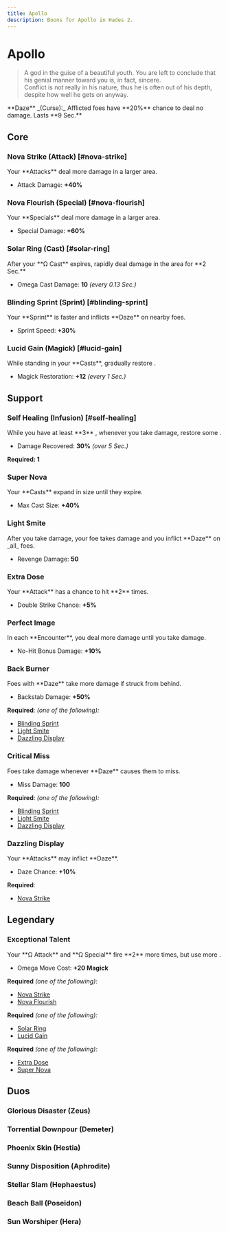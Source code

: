 ```yaml
---
title: Apollo
description: Boons for Apollo in Hades 2.
---
```




# <IconApollo className="mb-1" /> Apollo

> A god in the guise of a beautiful youth. You are left to conclude that his
> genial manner toward you is, in fact, sincere.\
> Conflict is not really in his nature, thus he is often out of his depth, despite
> how well he gets on anyway.

<Box className="mt-4">
  **Daze** _(Curse):_ Afflicted foes have **20%** chance to deal no damage.
  Lasts **9 Sec.**
</Box>

## Core

### Nova Strike (Attack) [#nova-strike]

<BoonTest boon={DbBoons.Apollo.novaStrike}>
Your **Attacks** deal more damage in a larger area.

- Attack Damage: **+40%**

</BoonTest>

### Nova Flourish (Special) [#nova-flourish]

<BoonTest boon={DbBoons.Apollo.novaFlourish}>
Your **Specials** deal more damage in a larger area.

- Special Damage: **+60%**

</BoonTest>

### Solar Ring (Cast) [#solar-ring]

<BoonTest boon={DbBoons.Apollo.solarRing}>
After your **Ω Cast** expires, rapidly deal damage in the area for **2 Sec.**

- Omega Cast Damage: **10** _(every 0.13 Sec.)_

</BoonTest>

### Blinding Sprint (Sprint) [#blinding-sprint]

<BoonTest boon={DbBoons.Apollo.blindingSprint}>
Your **Sprint** is faster and inflicts **Daze** on nearby foes.

- Sprint Speed: **+30%**

</BoonTest>

### Lucid Gain (Magick) [#lucid-gain]

<BoonTest boon={DbBoons.Apollo.lucidGain}>
While standing in your **Casts**, gradually restore <IconMagick />.

- Magick Restoration: **+12** _(every 1 Sec.)_

</BoonTest>

## Support

### <TextHighlight type="infusion">Self Healing (Infusion)</TextHighlight> [#self-healing]

<BoonTest boon={DbBoons.Apollo.selfHealing}>
While you have at least **3** <IconFire />, whenever you take damage, restore some <IconLife />.

- Damage Recovered: **30%** _(over 5 Sec.)_

</BoonTest>

**Required: 1** <IconFire />

### Super Nova

<BoonTest boon={DbBoons.Apollo.superNova}>
Your **Casts** expand in size until they expire.

- Max Cast Size: **+40%**

</BoonTest>

### Light Smite

<BoonTest boon={DbBoons.Apollo.lightSmite}>
After you take damage, your foe takes damage and you inflict **Daze** on _all_ foes.

- Revenge Damage: **50**

</BoonTest>

### Extra Dose

<BoonTest boon={DbBoons.Apollo.extraDose}>
Your **Attack** has a chance to hit **2** times.

- Double Strike Chance: **+5%**

</BoonTest>

### Perfect Image

<BoonTest boon={DbBoons.Apollo.perfectImage}>
In each **Encounter**, you deal more damage until you take damage.

- No-Hit Bonus Damage: **+10%**

</BoonTest>

### Back Burner

<BoonTest boon={DbBoons.Apollo.backBurner}>
Foes with **Daze** take more damage if struck from behind.

- Backstab Damage: **+50%**

</BoonTest>

**Required**: _(one of the following):_

- [Blinding Sprint](#blinding-sprint)
- [Light Smite](#light-smite)
- [Dazzling Display](#dazzling-display)

### Critical Miss

<BoonTest boon={DbBoons.Apollo.criticalMiss}>
Foes take damage whenever **Daze** causes them to miss.

- Miss Damage: **100**

</BoonTest>

**Required**: _(one of the following):_

- [Blinding Sprint](#blinding-sprint)
- [Light Smite](#light-smite)
- [Dazzling Display](#dazzling-display)

### Dazzling Display

<BoonTest boon={DbBoons.Apollo.dazzlingDisplay}>
Your **Attacks** may inflict **Daze**.

- Daze Chance: **+10%**

</BoonTest>

**Required**:

- [Nova Strike](#nova-strike)

## <TextHighlight type="legendary">Legendary</TextHighlight>

### <TextHighlight type="legendary">Exceptional Talent</TextHighlight>

<BoonTest boon={DbBoons.Apollo.exceptionalTalent}>
Your **Ω Attack** and **Ω Special** fire **2** more times, but use more <IconMagick />.

- Omega Move Cost: **+20 Magick**

</BoonTest>

**Required** _(one of the following):_

- [Nova Strike](#nova-strike)
- [Nova Flourish](#nova-flourish)

**Required** _(one of the following):_

- [Solar Ring](#solar-ring)
- [Lucid Gain](#lucid-gain)

**Required** _(one of the following):_

- [Extra Dose](#extra-dose)
- [Super Nova](#super-nova)

## <TextHighlight type="duo">Duos</TextHighlight>

### <TextHighlight type="duo">Glorious Disaster</TextHighlight> (Zeus)

<GloriousDisaster />

### <TextHighlight type="duo">Torrential Downpour</TextHighlight> (Demeter)

<TorrentialDownpour />

### <TextHighlight type="duo">Phoenix Skin</TextHighlight> (Hestia)

<PhoenixSkin />

### <TextHighlight type="duo">Sunny Disposition</TextHighlight> (Aphrodite)

<SunnyDisposition />

### <TextHighlight type="duo">Stellar Slam</TextHighlight> (Hephaestus)

<StellarSlam />

### <TextHighlight type="duo">Beach Ball</TextHighlight> (Poseidon)

<BeachBall />

### <TextHighlight type="duo">Sun Worshiper</TextHighlight> (Hera)

<SunWorshiper />
